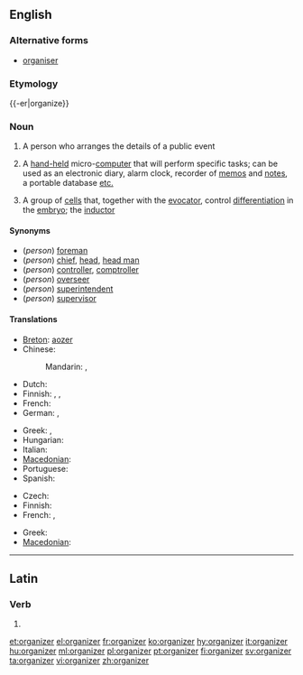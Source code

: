 ==English==
{{wikipedia}}

===Alternative forms===
* [[organiser]]

===Etymology===
{{-er|organize}}

===Noun===
{{en-noun}}

# A person who arranges the details of a public event
# {{computing}} A [[hand-held]] micro-[[computer]] that will perform specific tasks; can be used as an electronic diary, alarm clock, recorder of [[memo]]s and [[note]]s, a portable database [[etc.]]
# {{medicine}} A group of [[cell]]s that, together with the [[evocator]], control [[differentiation]] in the [[embryo]]; the [[inductor]]

====Synonyms====
* (''person'') [[foreman]]
* (''person'') [[chief]], [[head]], [[head man]]
* (''person'') [[controller]], [[comptroller]]
* (''person'') [[overseer]]
* (''person'') [[superintendent]]
* (''person'') [[supervisor]]

====Translations====
{{trans-top|person arranging public events}}
* [[Breton]]: [[aozer]]
* Chinese:
*: Mandarin: {{t-|cmn|組織者|sc=Hani}}, {{t-|cmn|组织者|tr=zǔzhīzhě|sc=Hani}}
* Dutch: {{t+|nl|organisator|m}}
* Finnish: {{t+|fi|järjestäjä}}, {{t-|fi|organisoija}},  {{t-|fi|organisaattori}}
* French: {{t+|fr|organisateur|m}}
* German: {{t+|de|Veranstalter|m}}, {{t+|de|Organisator|m}}
{{trans-mid}}
* Greek: {{t|el|διοργανωτής|m|tr=diorganotís|sc=Grek}},  {{t|el|διοργανώτρια|f|tr=diorganótria|sc=Grek}}
* Hungarian: {{t+|hu|szervező}}
* Italian: {{t-|it|organizzatore|m}}
* [[Macedonian]]: {{t-|mk|организатор|m|tr=organizátor}}
* Portuguese: {{t+|pt|organizador|m}}
* Spanish: {{t-|es|organizador|m}}
{{trans-bottom}}

{{trans-top|hand-held micro-computer}}
* Czech: {{t-|cs|organizér|m}}
* Finnish: {{t-|fi|kämmentietokone}}
* French: {{t+|fr|organiseur}}, {{t|fr|agenda}}
{{trans-mid}}
* Greek: {{t|el|οργανωτής|m|tr=organotís|sc=Grek}}
* [[Macedonian]]: {{t-|mk|организатор|m|tr=organizátor}}
{{trans-bottom}}

{{trans-top|medicine: group of cells}}
{{trans-mid}}
{{trans-bottom}}

----

==Latin==

===Verb===
{{la-verb-form|organizer}}

# {{conjugation of|organizo|organizō|1|s|pres|pass|sub|lang=la}}

[[et:organizer]]
[[el:organizer]]
[[fr:organizer]]
[[ko:organizer]]
[[hy:organizer]]
[[it:organizer]]
[[hu:organizer]]
[[ml:organizer]]
[[pl:organizer]]
[[pt:organizer]]
[[fi:organizer]]
[[sv:organizer]]
[[ta:organizer]]
[[vi:organizer]]
[[zh:organizer]]